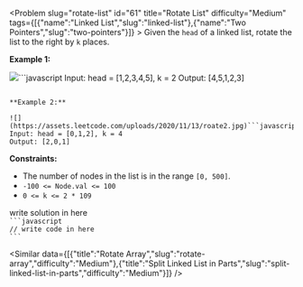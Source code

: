 
<Problem slug="rotate-list" id="61" title="Rotate List" difficulty="Medium" tags={[{"name":"Linked List","slug":"linked-list"},{"name":"Two Pointers","slug":"two-pointers"}]} >
    Given the `head` of a linked list, rotate the list to the right by `k` places.

**Example 1:**

![](https://assets.leetcode.com/uploads/2020/11/13/rotate1.jpg)```javascript 
Input: head = [1,2,3,4,5], k = 2
Output: [4,5,1,2,3]
```

**Example 2:**

![](https://assets.leetcode.com/uploads/2020/11/13/roate2.jpg)```javascript 
Input: head = [0,1,2], k = 4
Output: [2,0,1]
```

**Constraints:**

*   The number of nodes in the list is in the range `[0, 500]`.
*   `-100 <= Node.val <= 100`
*   `0 <= k <= 2 * 109`
</Problem >

<Solution>
write solution in here
</Solution>

<Code>
```javascript
// write code in here
```
</Code>

<Similar data={[{"title":"Rotate Array","slug":"rotate-array","difficulty":"Medium"},{"title":"Split Linked List in Parts","slug":"split-linked-list-in-parts","difficulty":"Medium"}]} />
